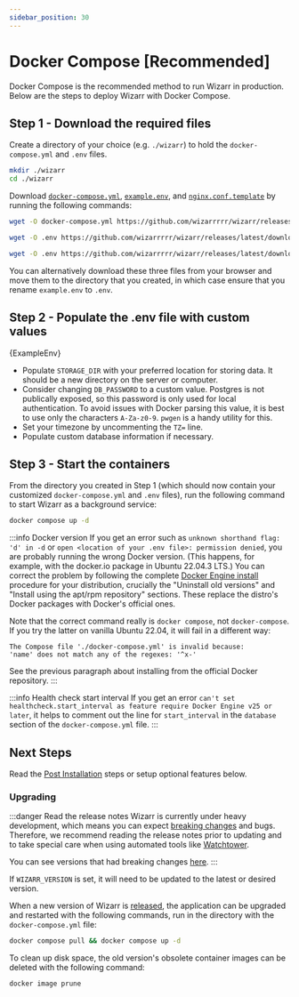 ```yaml
---
sidebar_position: 30
---
```



# Docker Compose [Recommended]

Docker Compose is the recommended method to run Wizarr in production. Below are the steps to deploy Wizarr with Docker Compose.

## Step 1 - Download the required files

Create a directory of your choice (e.g. `./wizarr`) to hold the `docker-compose.yml` and `.env` files.

```bash title="Move to the directory you created"
mkdir ./wizarr
cd ./wizarr
```

Download [`docker-compose.yml`][compose-file], [`example.env`][env-file], and [`nginx.conf.template`][nginx-config] by running the following commands:

```bash title="Get docker-compose.yml file"
wget -O docker-compose.yml https://github.com/wizarrrrr/wizarr/releases/latest/download/docker-compose.yml
```

```bash title="Get .env file"
wget -O .env https://github.com/wizarrrrr/wizarr/releases/latest/download/example.env
```

```bash title="Get nginx.conf.template file"
wget -O .env https://github.com/wizarrrrr/wizarr/releases/latest/download/nginx.conf.template
```

You can alternatively download these three files from your browser and move them to the directory that you created, in which case ensure that you rename `example.env` to `.env`.

## Step 2 - Populate the .env file with custom values

<CodeBlock language="bash" title="Default environmental variable content">
    {ExampleEnv}
</CodeBlock>

-   Populate `STORAGE_DIR` with your preferred location for storing data. It should be a new directory on the server or computer.
-   Consider changing `DB_PASSWORD` to a custom value. Postgres is not publically exposed, so this password is only used for local authentication.
    To avoid issues with Docker parsing this value, it is best to use only the characters `A-Za-z0-9`. `pwgen` is a handy utility for this.
-   Set your timezone by uncommenting the `TZ=` line.
-   Populate custom database information if necessary.

## Step 3 - Start the containers

From the directory you created in Step 1 (which should now contain your customized `docker-compose.yml` and `.env` files), run the following command to start Wizarr as a background service:

```bash title="Start the containers"
docker compose up -d
```

:::info Docker version
If you get an error such as `unknown shorthand flag: 'd' in -d` or `open <location of your .env file>: permission denied`, you are probably running the wrong Docker version. (This happens, for example, with the docker.io package in Ubuntu 22.04.3 LTS.) You can correct the problem by following the complete [Docker Engine install](https://docs.docker.com/engine/install/) procedure for your distribution, crucially the "Uninstall old versions" and "Install using the apt/rpm repository" sections. These replace the distro's Docker packages with Docker's official ones.

Note that the correct command really is `docker compose`, not `docker-compose`. If you try the latter on vanilla Ubuntu 22.04, it will fail in a different way:

```
The Compose file './docker-compose.yml' is invalid because:
'name' does not match any of the regexes: '^x-'
```

See the previous paragraph about installing from the official Docker repository.
:::

:::info Health check start interval
If you get an error `can't set healthcheck.start_interval as feature require Docker Engine v25 or later`, it helps to comment out the line for `start_interval` in the `database` section of the `docker-compose.yml` file.
:::

## Next Steps

Read the [Post Installation](/docs/install/post-install.mdx) steps or setup optional features below.

### Upgrading

:::danger Read the release notes
Wizarr is currently under heavy development, which means you can expect [breaking changes][breaking] and bugs. Therefore, we recommend reading the release notes prior to updating and to take special care when using automated tools like [Watchtower][watchtower].

You can see versions that had breaking changes [here][breaking].
:::

If `WIZARR_VERSION` is set, it will need to be updated to the latest or desired version.

When a new version of Wizarr is [released][releases], the application can be upgraded and restarted with the following commands, run in the directory with the `docker-compose.yml` file:

```bash title="Upgrade and restart Wizarr"
docker compose pull && docker compose up -d
```

To clean up disk space, the old version's obsolete container images can be deleted with the following command:

```bash title="Clean up unused Docker images"
docker image prune
```

[compose-file]: https://github.com/wizarrrrr/wizarr/releases/latest/download/docker-compose.yml
[env-file]: https://github.com/wizarrrrr/wizarr/releases/latest/download/example.env
[nginx-config]: https://github.com/wizarrrrr/wizarr/releases/latest/download/nginx.conf.template
[watchtower]: https://containrrr.dev/watchtower/
[breaking]: https://github.com/wizarrrrr/wizarr/discussions?discussions_q=label%3Achangelog%3Abreaking-change+sort%3Adate_created
[container-auth]: https://docs.github.com/en/packages/working-with-a-github-packages-registry/working-with-the-container-registry#authenticating-to-the-container-registry
[releases]: https://github.com/wizarrrrr/wizarr/releases
